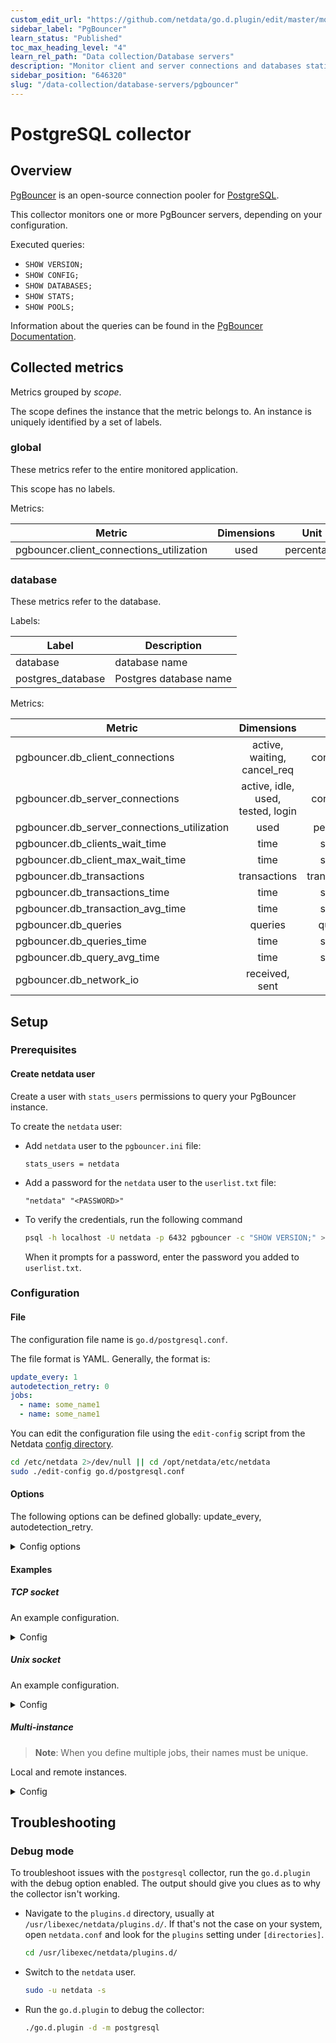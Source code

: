 ```yaml
---
custom_edit_url: "https://github.com/netdata/go.d.plugin/edit/master/modules/pgbouncer/README.md"
sidebar_label: "PgBouncer"
learn_status: "Published"
toc_max_heading_level: "4"
learn_rel_path: "Data collection/Database servers"
description: "Monitor client and server connections and databases statistics."
sidebar_position: "646320"
slug: "/data-collection/database-servers/pgbouncer"
---
```

# PostgreSQL collector

## Overview

[PgBouncer](https://www.pgbouncer.org/) is an open-source connection pooler
for [PostgreSQL](https://www.postgresql.org/).

This collector monitors one or more PgBouncer servers, depending on your configuration.

Executed queries:

- `SHOW VERSION;`
- `SHOW CONFIG;`
- `SHOW DATABASES;`
- `SHOW STATS;`
- `SHOW POOLS;`

Information about the queries can be found in the [PgBouncer Documentation](http://pgbouncer.org/usage.html).

## Collected metrics

Metrics grouped by *scope*.

The scope defines the instance that the metric belongs to. An instance is uniquely identified by a set of labels.

### global

These metrics refer to the entire monitored application.

This scope has no labels.

Metrics:

| Metric                                   | Dimensions |    Unit    |
|------------------------------------------|:----------:|:----------:|
| pgbouncer.client_connections_utilization |    used    | percentage |

### database

These metrics refer to the database.

Labels:

| Label             | Description            |
|-------------------|------------------------|
| database          | database name          |
| postgres_database | Postgres database name |

Metrics:

| Metric                                      |            Dimensions             |      Unit      |
|---------------------------------------------|:---------------------------------:|:--------------:|
| pgbouncer.db_client_connections             |    active, waiting, cancel_req    |  connections   |
| pgbouncer.db_server_connections             | active, idle, used, tested, login |  connections   |
| pgbouncer.db_server_connections_utilization |               used                |   percentage   |
| pgbouncer.db_clients_wait_time              |               time                |    seconds     |
| pgbouncer.db_client_max_wait_time           |               time                |    seconds     |
| pgbouncer.db_transactions                   |           transactions            | transactions/s |
| pgbouncer.db_transactions_time              |               time                |    seconds     |
| pgbouncer.db_transaction_avg_time           |               time                |    seconds     |
| pgbouncer.db_queries                        |              queries              |   queries/s    |
| pgbouncer.db_queries_time                   |               time                |    seconds     |
| pgbouncer.db_query_avg_time                 |               time                |    seconds     |
| pgbouncer.db_network_io                     |          received, sent           |      B/s       |

## Setup

### Prerequisites

#### Create netdata user

Create a user with `stats_users` permissions to query your PgBouncer instance.

To create the `netdata` user:

- Add `netdata` user to the `pgbouncer.ini` file:

  ```text
  stats_users = netdata
  ```

- Add a password for the `netdata` user to the `userlist.txt` file:

  ```text
  "netdata" "<PASSWORD>"
  ```

- To verify the credentials, run the following command

  ```bash
  psql -h localhost -U netdata -p 6432 pgbouncer -c "SHOW VERSION;" >/dev/null 2>&1 && echo OK || echo FAIL
  ```

  When it prompts for a password, enter the password you added to `userlist.txt`.

### Configuration

#### File

The configuration file name is `go.d/postgresql.conf`.

The file format is YAML. Generally, the format is:

```yaml
update_every: 1
autodetection_retry: 0
jobs:
  - name: some_name1
  - name: some_name1
```

You can edit the configuration file using the `edit-config` script from the
Netdata [config directory](/docs/configuring/configuration#the-netdata-config-directory).

```bash
cd /etc/netdata 2>/dev/null || cd /opt/netdata/etc/netdata
sudo ./edit-config go.d/postgresql.conf
```

#### Options

The following options can be defined globally: update_every, autodetection_retry.

<details>
<summary>Config options</summary>

|        Name         | Description                                                                                                                             |                        Default                        | Required |
|:-------------------:|-----------------------------------------------------------------------------------------------------------------------------------------|:-----------------------------------------------------:|:--------:|
|    update_every     | Data collection frequency.                                                                                                              |                           5                           |          |
| autodetection_retry | Re-check interval in seconds. Zero means not to schedule re-check.                                                                      |                           0                           |          |
|         dsn         | PgBouncer server DSN (Data Source Name). See [DSN syntax](https://www.postgresql.org/docs/current/libpq-connect.html#LIBPQ-CONNSTRING). | postgres://postgres:postgres@127.0.0.1:6432/pgbouncer |   yes    |
|       timeout       | Query timeout in seconds.                                                                                                               |                           1                           |          |

</details>

#### Examples

##### TCP socket

An example configuration.
<details>
<summary>Config</summary>

```yaml
jobs:
  - name: local
    dsn: 'postgres://postgres:postgres@127.0.0.1:6432/pgbouncer'
```

</details>

##### Unix socket

An example configuration.
<details>
<summary>Config</summary>

```yaml
jobs:
  - name: local
    dsn: 'host=/tmp dbname=pgbouncer user=postgres port=6432'
```

</details>

##### Multi-instance

> **Note**: When you define multiple jobs, their names must be unique.

Local and remote instances.

<details>
<summary>Config</summary>

```yaml
jobs:
  - name: local
    dsn: 'postgres://postgres:postgres@127.0.0.1:6432/pgbouncer'

  - name: remote
    dsn: 'postgres://postgres:postgres@203.0.113.10:6432/pgbouncer'
```

</details>

## Troubleshooting

### Debug mode

To troubleshoot issues with the `postgresql` collector, run the `go.d.plugin` with the debug option enabled.
The output should give you clues as to why the collector isn't working.

- Navigate to the `plugins.d` directory, usually at `/usr/libexec/netdata/plugins.d/`. If that's not the case on
  your system, open `netdata.conf` and look for the `plugins` setting under `[directories]`.

  ```bash
  cd /usr/libexec/netdata/plugins.d/
  ```

- Switch to the `netdata` user.

  ```bash
  sudo -u netdata -s
  ```

- Run the `go.d.plugin` to debug the collector:

  ```bash
  ./go.d.plugin -d -m postgresql
  ```
